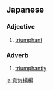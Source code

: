 ==Japanese==
{{ja-kanjitab|い|き|よう|よう|yomi=o}}

===Adjective===
{{ja-adj|decl=tari|いきようよう|kyu=意氣揚揚}}

# [[triumphant]]

===Adverb===
{{ja-pos|adverb|いきようよう|kyu=意氣揚揚}}

# [[triumphantly]]

[[ja:意気揚揚]]